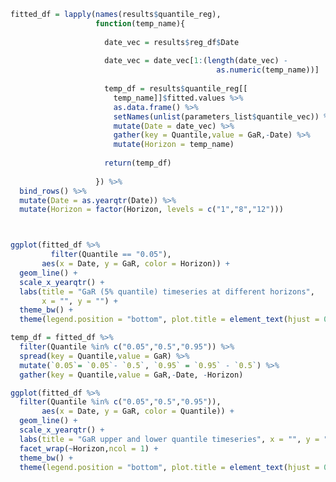 
```r

fitted_df = lapply(names(results$quantile_reg),
                   function(temp_name){
                     
                     date_vec = results$reg_df$Date
                     
                     date_vec = date_vec[1:(length(date_vec) - 
                                              as.numeric(temp_name))]
                     
                     temp_df = results$quantile_reg[[
                       temp_name]]$fitted.values %>% 
                       as.data.frame() %>% 
                       setNames(unlist(parameters_list$quantile_vec)) %>% 
                       mutate(Date = date_vec) %>% 
                       gather(key = Quantile,value = GaR,-Date) %>% 
                       mutate(Horizon = temp_name)
                     
                     return(temp_df)
                     
                   }) %>% 
  bind_rows() %>% 
  mutate(Date = as.yearqtr(Date)) %>% 
  mutate(Horizon = factor(Horizon, levels = c("1","8","12")))




```


```r


ggplot(fitted_df %>% 
         filter(Quantile == "0.05"),
       aes(x = Date, y = GaR, color = Horizon)) + 
  geom_line() + 
  scale_x_yearqtr() + 
  labs(title = "GaR (5% quantile) timeseries at different horizons",
       x = "", y = "") + 
  theme_bw() + 
  theme(legend.position = "bottom", plot.title = element_text(hjust = 0.5))

```


```r

temp_df = fitted_df %>% 
  filter(Quantile %in% c("0.05","0.5","0.95")) %>% 
  spread(key = Quantile,value = GaR) %>% 
  mutate(`0.05`= `0.05`- `0.5`, `0.95` = `0.95` - `0.5`) %>% 
  gather(key = Quantile,value = GaR,-Date, -Horizon)

ggplot(fitted_df %>% 
  filter(Quantile %in% c("0.05","0.5","0.95")),
       aes(x = Date, y = GaR, color = Quantile)) + 
  geom_line() + 
  scale_x_yearqtr() + 
  labs(title = "GaR upper and lower quantile timeseries", x = "", y = "") + 
  facet_wrap(~Horizon,ncol = 1) + 
  theme_bw() + 
  theme(legend.position = "bottom", plot.title = element_text(hjust = 0.5))

```

